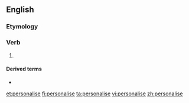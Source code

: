 ==English==

===Etymology===
{{suffix|en|personal|ise}}

===Verb===
{{en-verb|personalis}}

# {{lb|en|British spelling}} {{alternative spelling of|personalize|lang=en}}

====Derived terms====
* {{l|en|personalisation}}

[[et:personalise]]
[[fi:personalise]]
[[ta:personalise]]
[[vi:personalise]]
[[zh:personalise]]